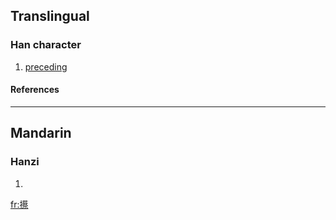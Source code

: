 ==Translingual==
===Han character===
{{Han char|rn=64|rad=手|as=15|sn=18|four=5409<sub>1</sub>|canj=手廿月火 (QTBF)}}
# [[preceding]]
====References====
{{Han ref|kx=0462.020|dkj=12931|dj=0811.100|hdz=31979.050|uh=6503|ud=25859|bh=EFD6|bd=61398}}

----
==Mandarin==
===Hanzi===
{{cmn-hanzi|pin=[[huō]] (huo1), [[què]] (que4), [[sà]] (sa4)|wg=huo<sup>1</sup>, ch'üeh<sup>4</sup>, sa<sup>4</sup>}}
# {{defn|Mandarin}}

[[fr:攃]]